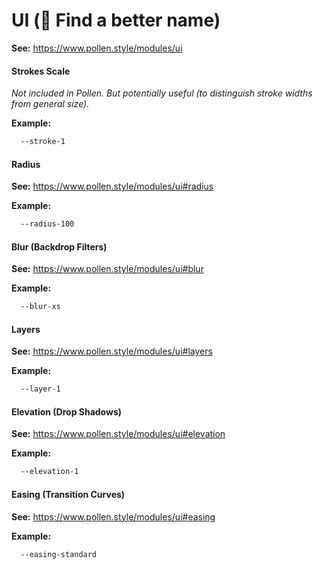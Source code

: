 
<Meta title="Design Tokens (Settings)/UI" />

# UI (🚧 Find a better name)

**See:** https://www.pollen.style/modules/ui

#### Strokes Scale

_Not included in Pollen. But potentially useful (to distinguish stroke widths from general size)._

**Example:**

```css
  --stroke-1
```

#### Radius

**See:** https://www.pollen.style/modules/ui#radius

**Example:**

```css
  --radius-100
```

#### Blur (Backdrop Filters)

**See:** https://www.pollen.style/modules/ui#blur

**Example:**

```css
  --blur-xs
```

#### Layers

**See:** https://www.pollen.style/modules/ui#layers

**Example:**

```css
  --layer-1
```

#### Elevation (Drop Shadows)

**See:** https://www.pollen.style/modules/ui#elevation

**Example:**

```css
  --elevation-1
```

#### Easing (Transition Curves)

**See:** https://www.pollen.style/modules/ui#easing

**Example:**

```css
  --easing-standard
```
